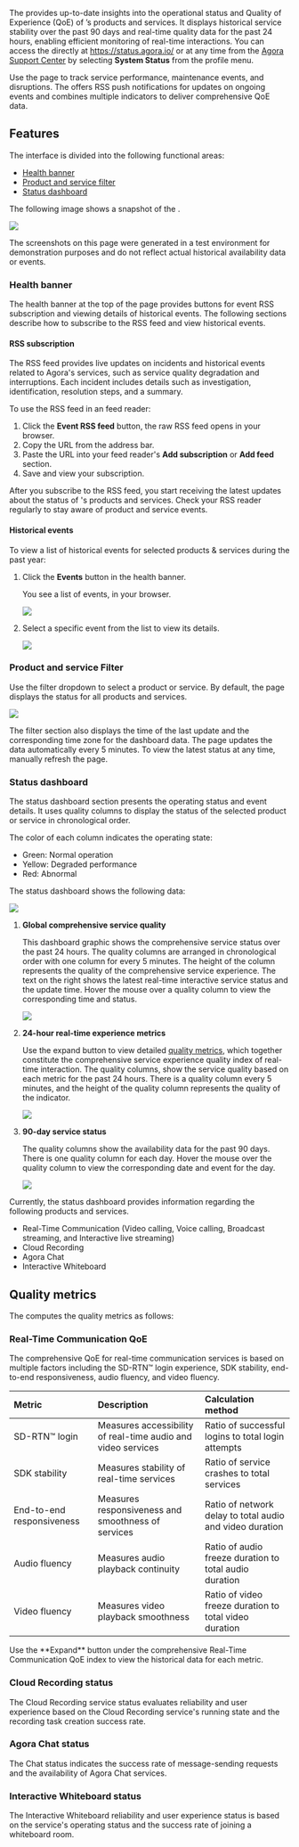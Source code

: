 The <Vg k="STATUS_PAGE" /> provides up-to-date insights into the operational status and Quality of Experience (QoE) of <Vg k="COMPANY" />’s products and services. It displays historical service stability over the past 90 days and real-time quality data for the past 24 hours, enabling efficient monitoring of real-time interactions. You can access the <Vg k="STATUS_PAGE" /> directly at https://status.agora.io/ or at any time from the [Agora Support Center](https://agoraio.zendesk.com/hc/en-us) by selecting **System Status** from the profile menu.

Use the <Vg k="STATUS_PAGE" /> page to track service performance, maintenance events, and disruptions. The <Vg k="STATUS_PAGE" /> offers RSS push notifications for updates on ongoing events and combines multiple indicators to deliver comprehensive QoE data.

## Features

The [<Vg k="STATUS_PAGE" />](https://status.agora.io/) interface is divided into the following functional areas:

- [Health banner](#health-banner)
- [Product and service filter](#product-and-service-filter)
- [Status dashboard](#status-dashboard)

The following image shows a snapshot of the <Vg k="COMPANY" /> <Vg k="STATUS_PAGE" />.

![](/images/status-page/status-page.png)

<Admonition type="info">
The screenshots on this page were generated in a test environment for demonstration purposes and do not reflect actual historical availability data or events.
</Admonition>

### Health banner

The health banner at the top of the page provides buttons for event RSS subscription and viewing details of historical events. The following sections describe how to subscribe to the RSS feed and view historical events.

#### RSS subscription

The RSS feed provides live updates on incidents and historical events related to Agora's services, such as service quality degradation and interruptions. Each incident includes details such as investigation, identification, resolution steps, and a summary. 

To use the RSS feed in an feed reader:

1. Click the **Event RSS feed** button, the raw RSS feed opens in your browser. 
1. Copy the URL from the address bar.
1. Paste the URL into your feed reader's **Add subscription** or **Add feed** section.
1. Save and view your subscription. 

<Admonition type="info">
After you subscribe to the RSS feed, you start receiving the latest updates about the status of <Vg k="COMPANY" />'s products and services. Check your RSS reader regularly to stay aware of product and service events.
</Admonition>

#### Historical events

To view a list of historical events for selected products & services during the past year:

1. Click the **Events** button in the health banner.

    You see a list of events, in your browser.

    ![](/images/status-page/status-historical-events.png)

1. Select a specific event from the list to view its details. 

    ![](/images/status-page/status-event-details.png)

### Product and service Filter

Use the filter dropdown to select a product or service. By default, the page displays the status for all <Vg k="COMPANY" /> products and services.

![](/images/status-page/status-product-filter.png)

The filter section also displays the time of the last update and the corresponding time zone for the dashboard data. The page updates the data automatically every 5 minutes. To view the latest status at any time, manually refresh the page.

### Status dashboard

The status dashboard section presents the operating status and event details. It uses quality columns to display the status of the selected product or service in chronological order.

The color of each column indicates the operating state:

- Green: Normal operation
- Yellow: Degraded performance
- Red: Abnormal

The status dashboard shows the following data:

![](/images/status-page/status-check-running.png)

1. **Global comprehensive service quality**

    This dashboard graphic shows the comprehensive service status over the past 24 hours. The quality columns are arranged in chronological order with one column for every 5 minutes. The height of the column represents the quality of the comprehensive service experience. The text on the right shows the latest real-time interactive service status and the update time. Hover the mouse over a quality column to view the corresponding time and status.

    ![](/images/status-page/status-hover.png)

1. **24-hour real-time experience metrics**

    Use the expand button to view detailed [quality metrics](#quality-metrics), which together constitute the comprehensive service experience quality index of real-time interaction. The quality columns, show the service quality based on each metric for the past 24 hours. There is a quality column every 5 minutes, and the height of the quality column represents the quality of the indicator.

    ![](/images/status-page/status-quality-metrics.png)

3. **90-day service status**

    The quality columns show the availability data for the past 90 days. There is one quality column for each day. Hover the mouse over the quality column to view the corresponding date and event for the day.

    ![](/images/status-page/status-event-popup.png)

Currently, the status dashboard provides information regarding the following <Vg k="COMPANY" /> products and services.

- Real-Time Communication (Video calling, Voice calling, Broadcast streaming, and Interactive live streaming)
- Cloud Recording
- Agora Chat
- Interactive Whiteboard

## Quality metrics

The <Vg k="STATUS_PAGE" /> computes the quality metrics as follows:

### Real-Time Communication QoE

The comprehensive QoE for real-time communication services is based on multiple factors including the SD-RTN™ login experience, SDK stability, end-to-end responsiveness, audio fluency, and video fluency.

| Metric   | Description | Calculation method   |
|:---------|:------------|:---------------------|
| SD-RTN™ login | Measures accessibility of real-time audio and video services      | Ratio of successful logins to total login attempts   |
| SDK stability | Measures stability of real-time services      | Ratio of service crashes to total services  |
| End-to-end responsiveness | Measures responsiveness and smoothness of services       | Ratio of network delay to total audio and video duration     |
| Audio fluency | Measures audio playback continuity    | Ratio of audio freeze duration to total audio duration       |
| Video fluency | Measures video playback smoothness    | Ratio of video freeze duration to total video duration       |

<Admonition type="info">
Use the **Expand** button under the comprehensive Real-Time Communication QoE index to view the historical data for each metric.
</Admonition>

### Cloud Recording status

The Cloud Recording service status evaluates reliability and user experience based on the Cloud Recording service's running state and the recording task creation success rate.

### Agora Chat status

The Chat status indicates the success rate of message-sending requests and the availability of Agora Chat services.

### Interactive Whiteboard status

The Interactive Whiteboard reliability and user experience status is based on the service's operating status and the success rate of joining a whiteboard room.
